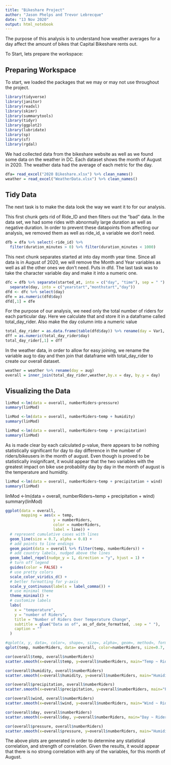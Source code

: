 ```yaml
---
title: "Bikeshare Project"
author: "Jason Phelps and Trevor Lebrecque"
date: "13 Nov 2020" 
output: html_notebook
---
```


The purpose of this analysis is to understand how weather averages for a day affect the amount of bikes that Capital Bikeshare rents out.

To Start, lets prepare the workspace:

## Preparing Workspace

To start, we loaded the packages that we may or may not use throughout the project.
```r
library(tidyverse)
library(janitor)
library(readxl)
library(skimr)
library(summarytools)
library(tidyr)
library(ggplot2)
library(lubridate)
library(sp)
library(sf)
library(rgdal)
```

We had collected data from the bikeshare website as well as we found some data on the weather in DC. Each dataset shows the month of August in 2020. The weather data had the average of each metric for the day.

```r
dfa= read_excel("2020 Bikeshare.xlsx") %>% clean_names()
weather = read_excel("WeatherData.xlsx") %>% clean_names()
```


## Tidy Data

The next task is to make the data look the way we want it to for our analysis.

This first chunk gets rid of Ride_ID and then filters out the "bad" data. In the data set, we had some rides with abnormally large duration as well as negative duration. In order to prevent these datapoints from affecting our analysis, we removed them as well as ride_id, a variable we don't need.

```r
dfb = dfa %>% select(-ride_id) %>% 
  filter(duration_minutes > 0) %>% filter(duration_minutes < 1000)
```

This next chunk separates started at into day month year time. Since all data is in August of 2020, we will remove the Month and Year variables as well as all the other ones we don't need. Puts in dfd. The last task was to take the character variable day and make it into a numeric one.
```r
dfc = dfb %>% separate(started_at, into = c("day", "time"), sep = " ") %>% 
  separate(day, into = c("yearstart","monthstart","day"))
dfd <- dfc %>% select(day)
dfe = as.numeric(dfd$day)
dfd[,1] = dfe
```

For the purpose of our analysis, we need only the total number of riders for each particular day. Here we calculate that and store it in a dataframe called total_day_rider. Also make the day column into a numeric value
```r
total_day_rider = as.data.frame(table(dfd$day)) %>% rename(day = Var1, numberRiders = Freq)
dff = as.numeric(total_day_rider$day)
total_day_rider[,1] = dff
```


In the weather data, in order to allow for easy joining, we rename the variable aug to day and then join that dataframe with total_day_rider to create our overall dataset.
```r
weather = weather %>% rename(day = aug)
overall = inner_join(total_day_rider,weather,by.x = day, by.y = day)
```

## Visualizing the Data
```r
linMod <-lm(data = overall, numberRiders~pressure)
summary(linMod)
```
```r
linMod <-lm(data = overall, numberRiders~temp + humidity)
summary(linMod)
```
```r
linMod <-lm(data = overall, numberRiders~temp + precipitation)
summary(linMod)
```

As is made clear by each calculated p-value, there appears to be nothing statistically significant for day to day difference in the number of riders/bikeusers in the month of august. Even though is proved to be statistically insignifcant, it would appear that the two variables with the greatest impact on bike use probability day by day in the month of august is the temperature and humidity.

```r
linMod <-lm(data = overall, numberRiders~temp + precipitation + wind)
summary(linMod)
```

linMod <-lm(data = overall, numberRiders~temp + precipitation + wind)
summary(linMod)

```r
ggplot(data = overall,
       mapping = aes(x = temp, 
                     y = numberRiders, 
                     color = numberRiders, 
                     label = line)) +
  # represent cumulative cases with lines
  geom_line(size = 0.7, alpha = 0.8) +
  # add points to line endings
  geom_point(data = overall %>% filter(temp, numberRiders)) +
  # add country labels, nudged above the lines
  geom_label_repel(nudge_y = 1, direction = "y", hjust = 1) + 
  # turn off legend
  guides(color = FALSE) +
  # use pretty colors
  scale_color_viridis_d() +
  # better formatting for y-axis
  scale_y_continuous(labels = label_comma()) +
  # use minimal theme
  theme_minimal() +
  # customize labels
  labs(
    x = "temperature",
    y = "number of Riders",
    title = "Number of Riders Over Temperature Change",
    subtitle = glue("Data as of", as_of_date_formatted, .sep = " "),
    caption = ""
  )
```

```r
#qplot(x, y, data=, color=, shape=, size=, alpha=, geom=, method=, formula=, facets=, xlim=, ylim= xlab=, ylab=, main=, sub=)
qplot(temp, numberRiders, data= overall, color=numberRiders, size=0.7, alpha=0.8)
```


```r
cor(overall$temp, overall$numberRiders)
scatter.smooth(x=overall$temp, y=overall$numberRiders, main="Temp ~ Riders")
```

```r
cor(overall$humidity, overall$numberRiders)
scatter.smooth(x=overall$humidity, y=overall$numberRiders, main="Humidity ~ Riders")
```

```r
cor(overall$precipitation, overall$numberRiders)
scatter.smooth(x=overall$precipitation, y=overall$numberRiders, main="Precip ~ Riders")
```

```r
cor(overall$wind, overall$numberRiders)
scatter.smooth(x=overall$wind, y=overall$numberRiders, main="Wind ~ Riders")
```

```r
cor(overall$day, overall$numberRiders)
scatter.smooth(x=overall$day, y=overall$numberRiders, main="Day ~ Riders")
```

```r
cor(overall$pressure, overall$numberRiders)
scatter.smooth(x=overall$pressure, y=overall$numberRiders, main="Humidity ~ Riders")
```


The above plots are generated in order to determine any statistical correlation, and strength of correlation. Given the results, it would appear that there is no strong correlation with any of the variables, for this month of August.



